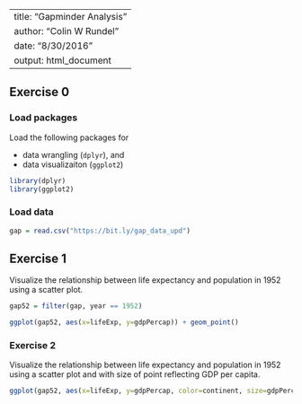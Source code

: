 
---
title: "Gapminder Analysis"
author: "Colin W Rundel"
date: "8/30/2016"
output: html_document
---

## Exercise 0

### Load packages

Load the following packages for 

- data wrangling (`dplyr`), and 
- data visualizaiton (`ggplot2`)

```r
library(dplyr)
library(ggplot2)
```

### Load data

```r
gap = read.csv("https://bit.ly/gap_data_upd")
```

## Exercise 1

Visualize the relationship between life expectancy and population in 1952 using a scatter plot.

```r
gap52 = filter(gap, year == 1952)

ggplot(gap52, aes(x=lifeExp, y=gdpPercap)) + geom_point()
```


### Exercise 2

Visualize the relationship between life expectancy and population in 1952 using a scatter plot and with size of point reflecting GDP per capita.

```r
ggplot(gap52, aes(x=lifeExp, y=gdpPercap, color=continent, size=gdpPercap)) + geom_point()

```